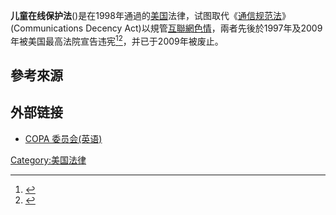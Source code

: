 {{legal}}
'''儿童在线保护法'''({{lang-en|'''C'''hild '''O'''nline '''P'''rotection '''A'''ct}})是在1998年通過的[[美国|美国]]法律，试图取代《[[通信规范法|通信规范法]]》(Communications Decency Act)以規管[[互聯網|互聯網]][[色情|色情]]，兩者先後於1997年及2009年被美国最高法院宣告违宪<ref>{{cite news |first=Mark |last=Sherman |authorlink= |coauthors= |title=Anti-Porn Online Law Dies Quietly in Supreme Court |url=http://news.yahoo.com/s/ap/20090121/ap_on_go_su_co/scotus_internet_blocking |work=AP |publisher=Yahoo! News |date=21 January 2009 |accessdate=24 January 2009 |deadurl=yes |archiveurl=https://web.archive.org/web/20090124180944/http://news.yahoo.com/s/ap/20090121/ap_on_go_su_co/scotus_internet_blocking |archivedate=2009年1月24日 }}</ref><ref>{{cite news |first=Scott |last=Nichols |authorlink= |coauthors= |title=COPA Child-Porn Law Killed |url=http://www.pcworld.com/article/158131/copa_childporn_law_killed.html |work=PC World |publisher= |date=22 January 2009 |accessdate=24 January 2009 |archive-date=2012-06-15 |archive-url=https://web.archive.org/web/20120615175127/http://www.pcworld.com/article/158131/copa_childporn_law_killed.html |dead-url=no }}</ref>，并已于2009年被废止。

==參考來源==
{{reflist}}

==外部链接==
*[http://www.copacommission.org/ COPA 委员会(英语)] {{Wayback|url=http://www.copacommission.org/ |date=20160612103151 }}

{{法律小作品}}

[[Category:美国法律|Category:美国法律]]